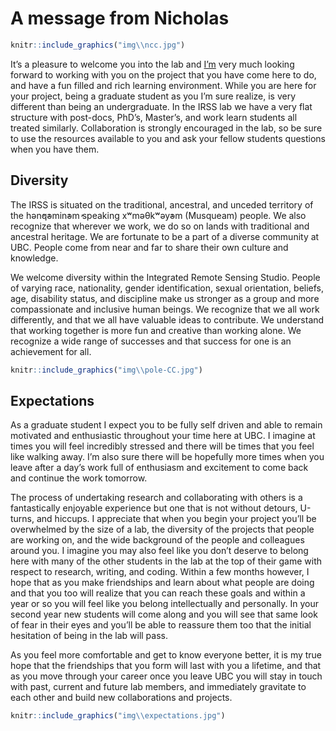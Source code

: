 # A message from Nicholas {-#nccmsg}

```r
knitr::include_graphics("img\\ncc.jpg")
```

It's a pleasure to welcome you into the lab and [I'm](https://forestry.ubc.ca/faculty-profile/nicholas-coops/) very much looking forward to working with you on the project that you have come here to do, and have a fun filled and rich learning environment. While you are here for your project, being a graduate student as you I'm sure realize, is very different than being an undergraduate. In the IRSS lab we have a very flat structure with post-docs, PhD’s, Master’s, and work learn students all treated similarly. Collaboration is strongly encouraged in the lab, so be sure to use the resources available to you and ask your fellow students questions when you have them.

## Diversity {-#diversity}

The IRSS is situated on the traditional, ancestral, and unceded territory of the hən̓q̓əmin̓əm̓ speaking xʷməθkʷəy̓əm (Musqueam) people. We also recognize that wherever we work, we do so on lands with traditional and ancestral heritage. We are fortunate to be a part of a diverse community at UBC. People come from near and far to share their own culture and knowledge.

We welcome diversity within the Integrated Remote Sensing Studio. People of varying race, nationality, gender identification, sexual orientation, beliefs, age, disability status, and discipline make us stronger as a group and more compassionate and inclusive human beings. We recognize that we all work differently, and that we all have valuable ideas to contribute. We understand that working together is more fun and creative than working alone. We recognize a wide range of successes and that success for one is an achievement for all.


```r
knitr::include_graphics("img\\pole-CC.jpg")
```

## Expectations {-#expectations}
As a graduate student I expect you to be fully self driven and able to remain motivated and enthusiastic throughout your time here at UBC. I imagine at times you will feel incredibly stressed and there will be times that you feel like walking away. I'm also sure there will be hopefully more times when you leave after a day's work full of enthusiasm and excitement to come back and continue the work tomorrow.
 
The process of undertaking research and collaborating with others is a fantastically enjoyable experience but one that is not without detours, U-turns, and hiccups. I appreciate that when you begin your project you'll be overwhelmed by the size of a lab, the diversity of the projects that people are working on, and the wide background of the people and colleagues around you. I imagine you may also feel like you don't deserve to belong here with many of the other students in the lab at the top of their game with respect to research, writing, and coding. Within a few months however, I hope that as you make friendships and learn about what people are doing and that you too will realize that you can reach these goals and within a year or so you will feel like you belong intellectually and personally. In your second year new students will come along and you will see that same look of fear in their eyes and you'll be able to reassure them too that the initial hesitation of being in the lab will pass. 

As you feel more comfortable and get to know everyone better, it is my true hope that the friendships that you form will last with you a lifetime, and that as you move through your career once you leave UBC you will stay in touch with past, current and future lab members, and immediately gravitate to each other and build new collaborations and projects.

```r
knitr::include_graphics("img\\expectations.jpg")
```